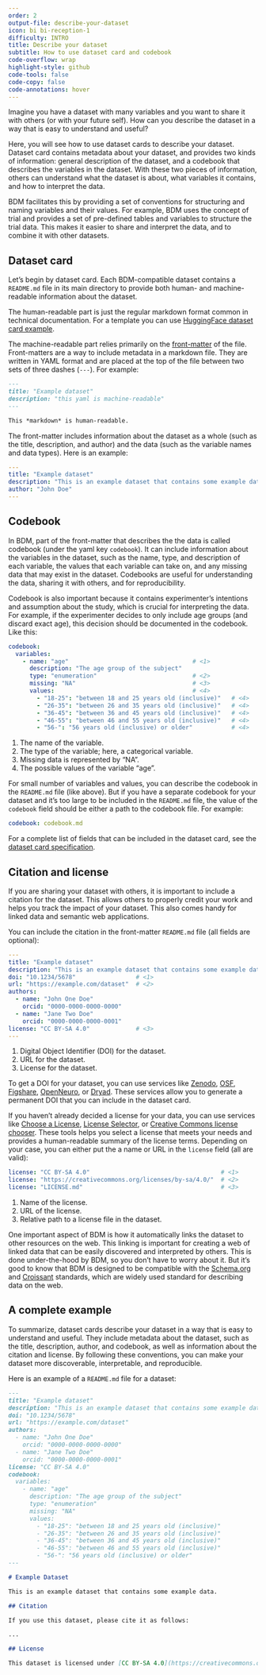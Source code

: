 ```yaml
---
order: 2
output-file: describe-your-dataset
icon: bi bi-reception-1
difficulty: INTRO
title: Describe your dataset
subtitle: How to use dataset card and codebook
code-overflow: wrap
highlight-style: github
code-tools: false
code-copy: false
code-annotations: hover
---
```


Imagine you have a dataset with many variables and you want to share it with others (or with your future self). How can you describe the dataset in a way that is easy to understand and useful?

Here, you will see how to use dataset cards to describe your dataset. Dataset card contains metadata about your dataset, and provides two kinds of information: general description of the dataset, and a codebook that describes the variables in the dataset. With these two pieces of information, others can understand what the dataset is about, what variables it contains, and how to interpret the data.

BDM facilitates this by providing a set of conventions for structuring and naming variables and their values. For example, BDM uses the concept of trial and provides a set of pre-defined tables and variables to structure the trial data. This makes it easier to share and interpret the data, and to combine it with other datasets.

## Dataset card

Let's begin by dataset card. Each BDM-compatible dataset contains a `README.md` file in its main directory to provide both human- and machine-readable information about the dataset.

The human-readable part is just the regular markdown format common in technical documentation. For a template you can use [HuggingFace dataset card example](https://huggingface.co/datasets/templates/dataset-card-example).

The machine-readable part relies primarily on the [front-matter](#) of the file. Front-matters are a way to include metadata in a markdown file. They are written in YAML format and are placed at the top of the file between two sets of three dashes (`---`). For example:

```markdown
---
title: "Example dataset"
description: "this yaml is machine-readable"
---

This *markdown* is human-readable.
```


The front-matter includes information about the dataset as a whole (such as the title, description, and author) and the data (such as the variable names and data types). Here is an example:

```yaml
---
title: "Example dataset"
description: "This is an example dataset that contains some example data."
author: "John Doe"
---
```

## Codebook

In BDM, part of the front-matter that describes the the data is called codebook (under the yaml key `codebook`). It can include information about the variables in the dataset, such as the name, type, and description of each variable, the values that each variable can take on, and any missing data that may exist in the dataset. Codebooks are useful for understanding the data, sharing it with others, and for reproducibility.

Codebook is also important because it contains experimenter's intentions and assumption about the study, which is crucial for interpreting the data.  For example, if the experimenter decides to only include age groups (and discard exact age), this decision should be documented in the codebook. Like this:

```yaml
codebook:
  variables:
    - name: "age"                                   # <1>
      description: "The age group of the subject"
      type: "enumeration"                           # <2>
      missing: "NA"                                 # <3>
      values:                                       # <4>
        - "18-25": "between 18 and 25 years old (inclusive)"   # <4>
        - "26-35": "between 26 and 35 years old (inclusive)"   # <4>
        - "36-45": "between 36 and 45 years old (inclusive)"   # <4>
        - "46-55": "between 46 and 55 years old (inclusive)"   # <4>
        - "56-": "56 years old (inclusive) or older"           # <4>
```
1. The name of the variable.
2. The type of the variable; here, a categorical variable.
3. Missing data is represented by "NA".
4. The possible values of the variable "age".

::: {.callout-tip appearance="simple"}
For small number of variables and values, you can describe the codebook in the `README.md` file (like above). But if you have a separate codebook for your dataset and it's too large to be included in the `README.md` file, the value of the `codebook` field should be either a path to the codebook file. For example:

```yaml
codebook: codebook.md
```
:::


::: {.callout-note appearance="simple"}
For a complete list of fields that can be included in the dataset card, see the [dataset card specification](/spec/general/2-dataset-cards.qmd).
:::

## Citation and license

If you are sharing your dataset with others, it is important to include a citation for the dataset. This allows others to properly credit your work and helps you track the impact of your dataset. This also comes handy for linked data and semantic web applications.

You can include the citation in the front-matter `README.md` file (all fields are optional):

```yaml
---
title: "Example dataset"
description: "This is an example dataset that contains some example data."
doi: "10.1234/5678"                 # <1>
url: "https://example.com/dataset"  # <2>
authors:
  - name: "John One Doe"
    orcid: "0000-0000-0000-0000"
  - name: "Jane Two Doe"
    orcid: "0000-0000-0000-0001"
license: "CC BY-SA 4.0"             # <3>
---
```
1. Digital Object Identifier (DOI) for the dataset.
2. URL for the dataset.
3. License for the dataset.

To get a DOI for your dataset, you can use services like [Zenodo](https://zenodo.org/), [OSF](https://osf.io/), [Figshare](https://figshare.com/), [OpenNeuro](https://openneuro.org/), or [Dryad](https://datadryad.org/). These services allow you to generate a permanent DOI that you can include in the dataset card.

If you haven't already decided a license for your data, you can use services like [Choose a License](https://choosealicense.com/), [License Selector](https://ufal.github.io/public-license-selector/), or [Creative Commons license chooser](https://creativecommons.org/choose/). These tools helps you select a license that meets your needs and provides a human-readable summary of the license terms. Depending on your case, you can either put the a name or URL in the `license` field (all are valid):


```yaml
license: "CC BY-SA 4.0"                                     # <1>
license: "https://creativecommons.org/licenses/by-sa/4.0/"  # <2>
license: "LICENSE.md"                                       # <3>
```
1. Name of the license.
2. URL of the license.
3. Relative path to a license file in the dataset.


::: {.callout-note appearance="simple"}
One important aspect of BDM is how it automatically links the dataset to other resources on the web. This linking is important for creating a web of linked data that can be easily discovered and interpreted by others. This is done under-the-hood by BDM, so you don't have to worry about it. But it's good to know that BDM is designed to be compatible with the [Schema.org](https://schema.org/) and [Croissant](https://github.com/mlcommons/croissant) standards, which are widely used standard for describing data on the web.
:::

## A complete example

To summarize, dataset cards describe your dataset in a way that is easy to understand and useful. They include metadata about the dataset, such as the title, description, author, and codebook, as well as information about the citation and license. By following these conventions, you can make your dataset more discoverable, interpretable, and reproducible.

Here is an example of a `README.md` file for a dataset:


```markdown
---
title: "Example dataset"
description: "This is an example dataset that contains some example data."
doi: "10.1234/5678"
url: "https://example.com/dataset"
authors:
  - name: "John One Doe"
    orcid: "0000-0000-0000-0000"
  - name: "Jane Two Doe"
    orcid: "0000-0000-0000-0001"
license: "CC BY-SA 4.0"
codebook:
  variables:
    - name: "age"
      description: "The age group of the subject"
      type: "enumeration"
      missing: "NA"
      values:
        - "18-25": "between 18 and 25 years old (inclusive)"
        - "26-35": "between 26 and 35 years old (inclusive)"
        - "36-45": "between 36 and 45 years old (inclusive)"
        - "46-55": "between 46 and 55 years old (inclusive)"
        - "56-": "56 years old (inclusive) or older"
---

# Example Dataset

This is an example dataset that contains some example data.

## Citation

If you use this dataset, please cite it as follows:

...

## License

This dataset is licensed under [CC BY-SA 4.0](https://creativecommons.org/licenses/by-sa/4.0/).


```
